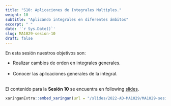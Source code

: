 ```yaml
---
title: "S10: Aplicaciones de Integrales Multiples."
weight: 10
subtitle: "Aplicando integrales en diferentes ámbitos"
excerpt: " "
date: '`r Sys.Date()`'
slug: MA1029-sesion-10
draft: false
---
```


En esta sesión nuestros objetivos son:

 * Realizar cambios de orden en integrales generales. <br/><br/>
 * Conocer las aplicaciones generales de la integral. <br/><br/>

El contenido para la **Sesión 10** se encuentra en following [slides](/slides/2022-AD-MA1029/MA1029-sesion-10).

```r
xaringanExtra::embed_xaringan(url = "/slides/2022-AD-MA1029/MA1029-sesion-10", ratio = "4:3")
```